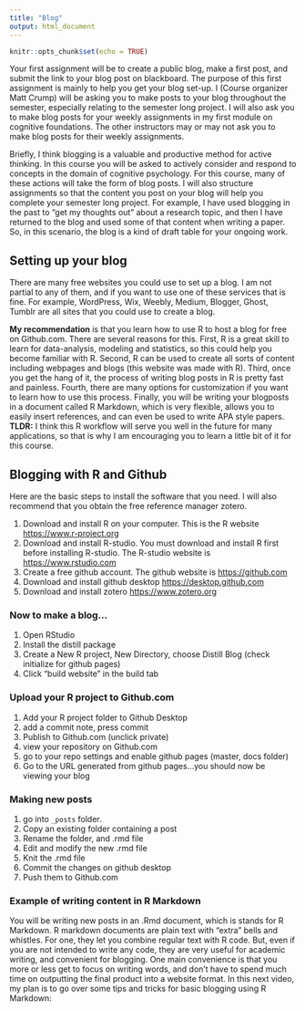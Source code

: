 ```yaml
---
title: "Blog"
output: html_document
---
```


```r
knitr::opts_chunk$set(echo = TRUE)
```

Your first assignment will be to create a public blog, make a first post, and submit the link to your blog post on blackboard. The purpose of this first assignment is mainly to help you get your blog set-up. I (Course organizer Matt Crump) will be asking you to make posts to your blog throughout the semester, especially relating to the semester long project. I will also ask you to make blog posts for your weekly assignments in my first module on cognitive foundations. The other instructors may or may not ask you to make blog posts for their weekly assignments. 

Briefly, I think blogging is a valuable and productive method for active thinking. In this course you will be asked to actively consider and respond to concepts in the domain of cognitive psychology. For this course, many of these actions will take the form of blog posts. I will also structure assignments so that the content you post on your blog will help you complete your semester long project. For example, I have used blogging in the past to "get my thoughts out" about a research topic, and then I have returned to the blog and used some of that content when writing a paper. So, in this scenario, the blog is a kind of draft table for your ongoing work. 

## Setting up your blog

There are many free websites you could use to set up a blog. I am not partial to any of them, and if you want to use one of these services that is fine. For example, WordPress, Wix, Weebly, Medium, Blogger,  Ghost, Tumblr are all sites that you could use to create a blog. 

**My recommendation** is that you learn how to use R to host a blog for free on Github.com. There are several reasons for this. First, R is a great skill to learn for data-analysis, modeling and statistics, so this could help you become familiar with R. Second, R can be used to create all sorts of content including webpages and blogs (this website was made with R). Third, once you get the hang of it, the process of writing blog posts in R is pretty fast and painless. Fourth, there are many options for customization if you want to learn how to use this process. Finally, you will be writing your blogposts in a document called R Markdown, which is very flexible, allows you to easily insert references, and can even be used to write APA style papers. **TLDR:** I think this R workflow will serve you well in the future for many applications, so that is why I am encouraging you to learn a little bit of it for this course.

## Blogging with R and Github

Here are the basic steps to install the software that you need. I will also recommend that you obtain the free reference manager zotero.

1. Download and install R on your computer. This is the R website [https://www.r-project.org](https://www.r-project.org)
2. Download and install R-studio. You must download and install R first before installing R-studio. The R-studio website is [https://www.rstudio.com](https://www.rstudio.com)
3. Create a free github account. The github website is [https://github.com](https://github.com)
4. Download and install github desktop [https://desktop.github.com](https://desktop.github.com)
5. Download and install zotero [https://www.zotero.org](https://www.zotero.org)

### Now to make a blog...

1. Open RStudio
2. Install the distill package
3. Create a New R project, New Directory, choose Distill Blog (check initialize for github pages)
4. Click "build website" in the build tab

### Upload your R project to Github.com

1. Add your R project folder to Github Desktop
2. add a commit note, press commit
3. Publish to Github.com (unclick private)
4. view your repository on Github.com
5. go to your repo settings and enable github pages (master, docs folder)
6. Go to the URL generated from github pages...you should now be viewing your blog

### Making new posts

1. go into `_posts` folder. 
2. Copy an existing folder containing a post
3. Rename the folder, and .rmd file
4. Edit and modify the new .rmd file
5. Knit the .rmd file
6. Commit the changes on github desktop
7. Push them to Github.com

### Example of writing content in R Markdown

You will be writing new posts in an .Rmd document, which is stands for R Markdown. R markdown documents are plain text with "extra" bells and whistles. For one, they let you combine regular text with R code. But, even if you are not intended to write any code, they are very useful for academic writing, and convenient for blogging. One main convenience is that you more or less get to focus on writing words, and don't have to spend much time on outputting the final product into a website format. In this next video, my plan is to go over some tips and tricks for basic blogging using R Markdown:






